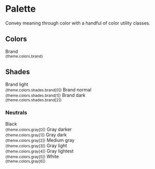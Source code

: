 


<Meta title="Themes/Corporate/System/Palette" />

# Palette

Convey meaning through color with a handful of color utility classes.

## Colors

<Preview>
  <Theme>
    <Grid gridTemplateColumns="repeat(4, 1fr)" gridGap={16}>
      <Box bg="brand" height={150} />
      <Box>
        Brand
        <br />
        <small>{theme.colors.brand}</small>
      </Box>
    </Grid>
  </Theme>
</Preview>

## Shades

<Preview>
  <Theme>
    <Grid gridTemplateColumns="repeat(3, 1fr)" gridGap={16}>
      <Box bg="shades.brand.0" height={150} />
      <Box bg="shades.brand.1" height={150} />
      <Box bg="shades.brand.2" height={150} />
      <Box>
        Brand light
        <br />
        <small>{theme.colors.shades.brand[0]}</small>
      </Box>
      <Box>
        Brand normal
        <br />
        <small>{theme.colors.shades.brand[1]}</small>
      </Box>
      <Box>
        Brand dark
        <br />
        <small>{theme.colors.shades.brand[2]}</small>
      </Box>
    </Grid>
  </Theme>
</Preview>

### Neutrals

<Preview>
  <Theme>
    <Grid gridTemplateColumns="repeat(7, 1fr)" gridGap={16}>
      <Box>
        <Box bg="gray.0" height={150} mb={3} />
        Black
        <br />
        <small>{theme.colors.gray[0]}</small>
      </Box>
      <Box>
        <Box bg="gray.1" height={150} mb={3} />
        Gray darker
        <br />
        <small>{theme.colors.gray[1]}</small>
      </Box>
      <Box>
        <Box bg="gray.2" height={150} mb={3} />
        Gray dark
        <br />
        <small>{theme.colors.gray[2]}</small>
      </Box>
      <Box>
        <Box bg="gray.3" height={150} mb={3} />
        Medium gray
        <br />
        <small>{theme.colors.gray[3]}</small>
      </Box>
      <Box>
        <Box bg="gray.4" height={150} mb={3} />
        Gray light
        <br />
        <small>{theme.colors.gray[4]}</small>
      </Box>
      <Box>
        <Box bg="gray.5" height={150} mb={3} />
        Gray lightest
        <br />
        <small>{theme.colors.gray[5]}</small>
      </Box>
      <Box>
        <Box bg="gray.6" height={150} mb={3} border="1px solid #EAE8E9" />
        White
        <br />
        <small>{theme.colors.gray[6]}</small>
      </Box>
    </Grid>
  </Theme>
</Preview>
